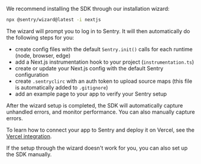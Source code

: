 We recommend installing the SDK through our installation wizard:

```bash
npx @sentry/wizard@latest -i nextjs
```

The wizard will prompt you to log in to Sentry. It will then automatically do the following steps for you:

- create config files with the default `Sentry.init()` calls for each runtime (node, browser, edge)
- add a Next.js instrumentation hook to your project (`instrumentation.ts`)
- create or update your Next.js config with the default Sentry configuration
- create `.sentryclirc` with an auth token to upload source maps (this file is automatically added to `.gitignore`)
- add an example page to your app to verify your Sentry setup

After the wizard setup is completed, the SDK will automatically capture unhandled errors, and monitor performance.
You can also <PlatformLink to="/usage/">manually capture errors</PlatformLink>.

To learn how to connect your app to Sentry and deploy it on Vercel, see the [Vercel integration](/organization/integrations/deployment/vercel/).

<Note>

If the setup through the wizard doesn't work for you, you can also <PlatformLink to="/manual-setup/">set up the SDK manually</PlatformLink>.

</Note>
